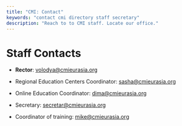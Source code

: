 ```yaml
---
title: "CMI: Contact"
keywords: "contact cmi directory staff secretary"
description: "Reach to to CMI staff. Locate our office."
---
```


# Staff Contacts

*   **Rector**: [volodya@cmieurasia.org](mailto:volodya@cmieurasia.org)

*   Regional Education Centers Coordinator: [sasha@cmieurasia.org](mailto:sasha@cmieurasia.org)

*   Online Education Coordinator: [dima@cmieurasia.org](mailto:dima@cmieurasia.org)

*   Secretary: [secretar@cmieurasia.org](mailto:secretar@cmieurasia.org)

*   Coordinator of training: [mike@cmieurasia.org](mailto:mike@cmieurasia.org)

<ContactDetails locale="en" />
